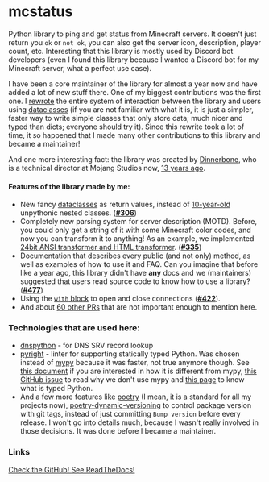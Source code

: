 <script lang="ts">import Icon from '@iconify/svelte';</script>

# mcstatus

Python library to ping and get status from Minecraft servers. It doesn't just return you `ok` or `not ok`, you can also get the server icon, description, player count, etc. Interesting that this library is mostly used by Discord bot developers (even I found this library because I wanted a Discord bot for my Minecraft server, what a perfect use case).

I have been a core maintainer of the library for almost a year now and have added a lot of new stuff there.
One of my biggest contributions was the first one.
I [rewrote](https://github.com/py-mine/mcstatus/pull/306) the entire system of interaction between the library and users using [dataclasses](https://docs.python.org/3/library/dataclasses.html)
(if you are not familiar with what it is, it is just a simpler,
faster way to write simple classes that only store data; much nicer and typed than dicts;
everyone should try it).
Since this rewrite took a lot of time,
it so happened that I made many other contributions to this library and became a maintainer!

And one more interesting fact: the library was created by [Dinnerbone](https://minecraft.wiki/w/Nathan_Adams), who is a technical director at Mojang Studios now, [13 years ago](https://github.com/py-mine/mcstatus/commit/b463a4b9196d7e34883be33a4322e095b1073a41).

#### Features of the library made by me:

- New fancy [dataclasses](https://docs.python.org/3/library/dataclasses.html) as return values, instead of [10-year-old](https://github.com/py-mine/mcstatus/commit/94264f22ea70cf8c07bbab6f97f647cde3b1cde2) unpythonic nested classes. (**[#306](https://github.com/py-mine/mcstatus/pull/306)**)
- Completely new parsing system for server description (MOTD). Before, you could only get a string of it with some Minecraft color codes, and now you can transform it to anything! As an example, we implemented [24bit ANSI transformer and HTML transformer](https://github.com/py-mine/mcstatus/blob/48d786889fc0ab3ad36f4367ae580c50ff155e96/mcstatus/motd/transformers.py). (**[#335](https://github.com/py-mine/mcstatus/pull/335)**)
- Documentation that describes every public (and not only) method, as well as examples of how to use it and FAQ. Can you imagine that before like a year ago, this library didn't have **any** docs and we (maintainers) suggested that users read source code to know how to use a library? (**[#477](https://github.com/py-mine/mcstatus/pull/477)**)
- Using the [`with` block](https://peps.python.org/pep-0343/) to open and close connections (**[#422](https://github.com/py-mine/mcstatus/pull/422)**).
- And about [60 other PRs](https://github.com/py-mine/mcstatus/pulls/PerchunPak) that are not important enough to mention here.

### Technologies that are used here:

- [dnspython](https://dnspython.readthedocs.io/en/latest/) - for DNS SRV record lookup
- [pyright](https://github.com/microsoft/pyright#readme) - linter for supporting statically typed Python. Was chosen instead of [mypy](https://www.mypy-lang.org/) because it was faster, not true anymore though. See [this document](https://github.com/microsoft/pyright/blob/main/docs/mypy-comparison.md) if you are interested in how it is different from mypy, [this GitHub issue](https://github.com/py-mine/mcstatus/issues/699) to read why we don't use mypy and [this page](https://www.google.com/search?q=what+is+typed+python) to know what is typed Python.
- And a few more features like [poetry](https://python-poetry.org/) (I mean, it is a standard for all my projects now), [poetry-dynamic-versioning](https://pypi.org/project/poetry-dynamic-versioning/) to control package version with git tags, instead of just committing `Bump version` before every release. I won't go into details much, because I wasn't really involved in those decisions. It was done before I became a maintainer.

### Links

<a href="https://s.perchun.it/mcstatus/github" class="btn variant-filled">
	<Icon icon="mdi:github" />
	Check the GitHub!
</a>

<a href="https://s.perchun.it/mcstatus/readthedocs" class="btn variant-filled">
	<Icon icon="simple-icons:readthedocs" />
	See ReadTheDocs!
</a>
